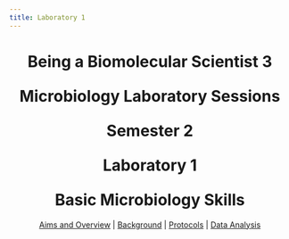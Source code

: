 ```yaml
---
title: Laboratory 1
---
```

<center><h1>Being a Biomolecular Scientist 3

Microbiology Laboratory Sessions

Semester 2

Laboratory 1

Basic Microbiology Skills</h1></center>


<center>| [Aims and Overview](./aims1.qmd) | [Background](./intro1.qmd) | [Protocols](./protocols1.qmd) | [Data Analysis](./data1.qmd) </center>


